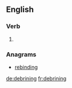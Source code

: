 ==English==

===Verb===
{{head|en|present participle}}

# {{present participle of|debrine|lang=en}}

===Anagrams===
* [[rebinding#English|rebinding]]

[[de:debrining]]
[[fr:debrining]]